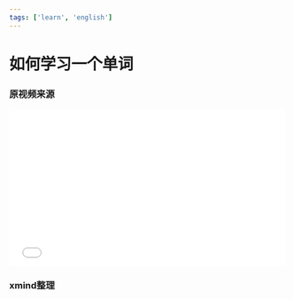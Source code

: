 ```yaml
---
tags: ['learn', 'english']
---
```



# 如何学习一个单词

### 原视频来源
<iframe
  src="//player.bilibili.com/player.html?aid=952783865&bvid=BV1ns4y1A7fj&cid=1112237672&page=1"
  scrolling="no"
  border="0"
  frameborder="no"
  framespacing="0"
  allowfullscreen="true"
  width="500px"
  height="282px"
></iframe>

### xmind整理
<XmindView
  width="100%"
  height="70vh"
  url="https://s.newscdn.cn/akong/xmind/how-to-learn-a-word.xmind"
/>
